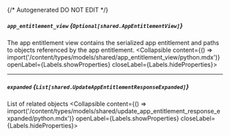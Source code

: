 {/* Autogenerated DO NOT EDIT  */}

##### `app_entitlement_view` *{`Optional[shared.AppEntitlementView]`}*
The app entitlement view contains the serialized app entitlement and paths to objects referenced by the app entitlement.
<Collapsible content={() => import('/content/types/models/shared/app_entitlement_view/python.mdx')} openLabel={Labels.showProperties} closeLabel={Labels.hideProperties}>
</Collapsible>

---
##### `expanded` *{`List[shared.UpdateAppEntitlementResponseExpanded]`}*
List of related objects
<Collapsible content={() => import('/content/types/models/shared/update_app_entitlement_response_expanded/python.mdx')} openLabel={Labels.showProperties} closeLabel={Labels.hideProperties}>
</Collapsible>


